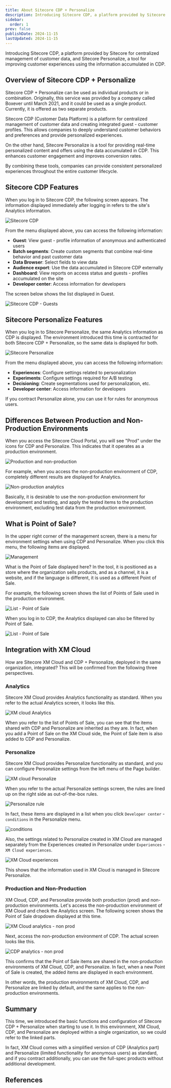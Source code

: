 ```yaml
---
title: About Sitecore CDP + Personalize
description: Introducing Sitecore CDP, a platform provided by Sitecore for centralized management of customer data, and Sitecore Personalize, a tool for improving customer experiences using the information accumulated in CDP.
sidebar:
  order: 1
prev: false
publishDate: 2024-11-15
lastUpdated: 2024-11-15
---
```



Introducing Sitecore CDP, a platform provided by Sitecore for centralized management of customer data, and Sitecore Personalize, a tool for improving customer experiences using the information accumulated in CDP.

## Overview of Sitecore CDP + Personalize

Sitecore CDP + Personalize can be used as individual products or in combination. Originally, this service was provided by a company called Boxever until March 2021, and it could be used as a single product. Currently, it is offered as two separate products.

Sitecore CDP (Customer Data Platform) is a platform for centralized management of customer data and creating integrated guest - customer profiles. This allows companies to deeply understand customer behaviors and preferences and provide personalized experiences.

On the other hand, Sitecore Personalize is a tool for providing real-time personalized content and offers using the data accumulated in CDP. This enhances customer engagement and improves conversion rates.

By combining these tools, companies can provide consistent personalized experiences throughout the entire customer lifecycle.

## Sitecore CDP Features

When you log in to Sitecore CDP, the following screen appears. The information displayed immediately after logging in refers to the site's Analytics information.

![Sitecore CDP](../../../../assets/cdp/overview01.png)

From the menu displayed above, you can access the following information:

- **Guest**: View guest - profile information of anonymous and authenticated users
- **Batch segments**: Create custom segments that combine real-time behavior and past customer data
- **Data Browser**: Select fields to view data
- **Audience export**: Use the data accumulated in Sitecore CDP externally
- **Dashboard**: View reports on access status and guests - profiles accumulated on the site
- **Developer center**: Access information for developers

The screen below shows the list displayed in Guest.

![Sitecore CDP - Guests](../../../../assets/cdp/overview02.png)

## Sitecore Personalize Features

When you log in to Sitecore Personalize, the same Analytics information as CDP is displayed. The environment introduced this time is contracted for both Sitecore CDP + Personalize, so the same data is displayed for both.

![Sitecore Personalize](../../../../assets/personalize/overview03.png)

From the menu displayed above, you can access the following information:

- **Experiences**: Configure settings related to personalization
- **Experiments**: Configure settings required for A/B testing
- **Decisioning**: Create segmentations used for personalization, etc.
- **Developer center**: Access information for developers

If you contract Personalize alone, you can use it for rules for anonymous users.

## Differences Between Production and Non-Production Environments

When you access the Sitecore Cloud Portal, you will see "Prod" under the icons for CDP and Personalize. This indicates that it operates as a production environment.

![Production and non-production](../../../../assets/cdp/overview04.png)

For example, when you access the non-production environment of CDP, completely different results are displayed for Analytics.

![Non-production analytics](../../../../assets/cdp/overview05.png)

Basically, it is desirable to use the non-production environment for development and testing, and apply the tested items to the production environment, excluding test data from the production environment.

## What is Point of Sale?

In the upper right corner of the management screen, there is a menu for environment settings when using CDP and Personalize. When you click this menu, the following items are displayed.

![Management](../../../../assets/cdp/overview06.png)

What is the Point of Sale displayed here? In the tool, it is positioned as a store where the organization sells products, and as a channel, it is a website, and if the language is different, it is used as a different Point of Sale.

For example, the following screen shows the list of Points of Sale used in the production environment.

![List - Point of Sale](../../../../assets/cdp/overview07.png)

When you log in to CDP, the Analytics displayed can also be filtered by Point of Sale.

![List - Point of Sale](../../../../assets/cdp/overview08.png)

## Integration with XM Cloud

How are Sitecore XM Cloud and CDP + Personalize, deployed in the same organization, integrated? This will be confirmed from the following three perspectives.

### Analytics

Sitecore XM Cloud provides Analytics functionality as standard. When you refer to the actual Analytics screen, it looks like this.

![XM cloud Analytics](../../../../assets/cdp/overview09.png)

When you refer to the list of Points of Sale, you can see that the items shared with CDP and Personalize are inherited as they are. In fact, when you add a Point of Sale on the XM Cloud side, the Point of Sale item is also added to CDP and Personalize.

### Personalize

Sitecore XM Cloud provides Personalize functionality as standard, and you can configure Personalize settings from the left menu of the Page builder.

![XM cloud Personalize](../../../../assets/personalize/overview10.png)

When you refer to the actual Personalize settings screen, the rules are lined up on the right side as out-of-the-box rules.

![Personalize rule](../../../../assets/personalize/overview11.png)

In fact, these items are displayed in a list when you click `Developer center` - `conditions` in the Personalize menu.

![conditions](../../../../assets/personalize/overview12.png)

Also, the settings related to Personalize created in XM Cloud are managed separately from the Experiences created in Personalize under `Experiences` - `XM Cloud experiences`.

![XM Cloud experiences](../../../../assets/personalize/overview13.png)

This shows that the information used in XM Cloud is managed in Sitecore Personalize.

### Production and Non-Production

XM Cloud, CDP, and Personalize provide both production (prod) and non-production environments. Let's access the non-production environment of XM Cloud and check the Analytics screen. The following screen shows the Point of Sale dropdown displayed at this time.

![XM Cloud analytics - non prod](../../../../assets/cdp/overview14.png)

Next, access the non-production environment of CDP. The actual screen looks like this.

![CDP analytics - non prod](../../../../assets/cdp/overview15.png)

This confirms that the Point of Sale items are shared in the non-production environments of XM Cloud, CDP, and Personalize. In fact, when a new Point of Sale is created, the added items are displayed in each environment.

In other words, the production environments of XM Cloud, CDP, and Personalize are linked by default, and the same applies to the non-production environments.

## Summary

This time, we introduced the basic functions and configuration of Sitecore CDP + Personalize when starting to use it. In this environment, XM Cloud, CDP, and Personalize are deployed within a single organization, so we could refer to the linked parts.

In fact, XM Cloud comes with a simplified version of CDP (Analytics part) and Personalize (limited functionality for anonymous users) as standard, and if you contract additionally, you can use the full-spec products without additional development.

## References

<LinkCard
  title="Introduction to Sitecore CDP"
  href="https://doc.sitecore.com/cdp/en/users/sitecore-cdp/introduction-to-sitecore-cdp.html"
  target="_blank"
/>
<LinkCard
  title="Manage a point of sale"
  href="https://doc.sitecore.com/cdp/en/users/sitecore-cdp/manage-a-point-of-sale.html"
  target="_blank"
/>
<LinkCard
  title="Introduction to Sitecore Personalize"
  href="https://doc.sitecore.com/personalize/en/users/sitecore-personalize/introduction-to-sitecore-personalize.html"
  target="_blank"
/>
<LinkCard
  title="Manage a point of sale in Sitecore Personalize"
  href="https://doc.sitecore.com/personalize/en/users/sitecore-personalize/manage-a-point-of-sale-in-sitecore-personalize.html"
  target="_blank"
/>

